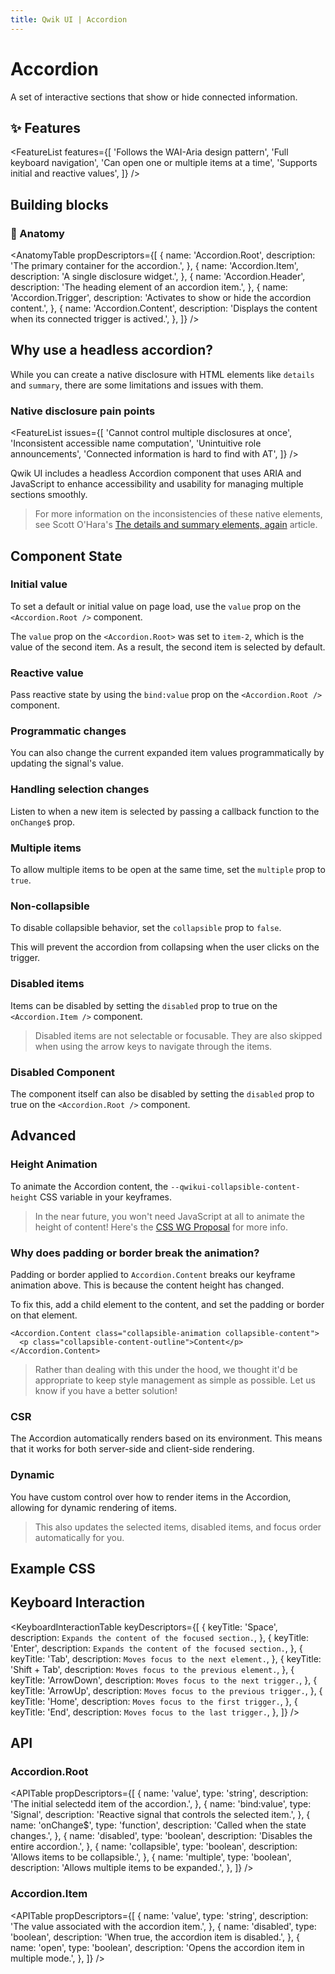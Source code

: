```yaml
---
title: Qwik UI | Accordion
---
```




<StatusBanner status={statusByComponent.headless.Accordion} />

# Accordion

A set of interactive sections that show or hide connected information.

<ShowcaseHero />

## ✨ Features

<FeatureList
  features={[
    'Follows the WAI-Aria design pattern',
    'Full keyboard navigation',
    'Can open one or multiple items at a time',
    'Supports initial and reactive values',
  ]}
/>

## Building blocks

<CodeSnippet name="building-blocks.tsx" />

### 🎨 Anatomy

<AnatomyTable
  propDescriptors={[
    {
      name: 'Accordion.Root',
      description: 'The primary container for the accordion.',
    },
    {
      name: 'Accordion.Item',
      description: 'A single disclosure widget.',
    },
    {
      name: 'Accordion.Header',
      description: 'The heading element of an accordion item.',
    },
    {
      name: 'Accordion.Trigger',
      description: 'Activates to show or hide the accordion content.',
    },
    {
      name: 'Accordion.Content',
      description: 'Displays the content when its connected trigger is actived.',
    },
  ]}
/>

## Why use a headless accordion?

While you can create a native disclosure with HTML elements like `details` and `summary`, there are some limitations and issues with them.

### Native disclosure pain points

<FeatureList
  issues={[
    'Cannot control multiple disclosures at once',
    'Inconsistent accessible name computation',
    'Unintuitive role announcements',
    'Connected information is hard to find with AT',
  ]}
/>

Qwik UI includes a headless Accordion component that uses ARIA and JavaScript to enhance accessibility and usability for managing multiple sections smoothly.

> For more information on the inconsistencies of these native elements, see Scott O'Hara's [The details and summary elements, again](https://www.scottohara.me/blog/2022/09/12/details-summary.html) article.

## Component State

### Initial value

To set a default or initial value on page load, use the `value` prop on the `<Accordion.Root />` component.

<ShowcaseInitial />

The `value` prop on the `<Accordion.Root>` was set to `item-2`, which is the value of the second item. As a result, the second item is selected by default.

### Reactive value

Pass reactive state by using the `bind:value` prop on the `<Accordion.Root /> `component.

<ShowcaseReactive />

### Programmatic changes

You can also change the current expanded item values programmatically by updating the signal's value.

<ShowcaseProgrammatic />

### Handling selection changes

Listen to when a new item is selected by passing a callback function to the `onChange$` prop.

<ShowcaseOnChange />

### Multiple items

To allow multiple items to be open at the same time, set the `multiple` prop to `true`.

<ShowcaseMultiple />

### Non-collapsible

To disable collapsible behavior, set the `collapsible` prop to `false`.

<ShowcaseCollapsible />

This will prevent the accordion from collapsing when the user clicks on the trigger.

### Disabled items

Items can be disabled by setting the `disabled` prop to true on the `<Accordion.Item />` component.

<ShowcaseDisabled />

> Disabled items are not selectable or focusable. They are also skipped when using the arrow keys to navigate through the items.

### Disabled Component

The component itself can also be disabled by setting the `disabled` prop to true on the `<Accordion.Root />` component.

<ShowcaseDisabledRoot />

## Advanced

### Height Animation

To animate the Accordion content, the `--qwikui-collapsible-content-height` CSS variable in your keyframes.

<ShowcaseAnimation />

> In the near future, you won't need JavaScript at all to animate the height of content! Here's the [CSS WG Proposal](https://github.com/w3c/csswg-drafts/blob/main/css-values-5/calc-size-explainer.md) for more info.

<CodeSnippet name="animation.css" />

### Why does padding or border break the animation?

Padding or border applied to `Accordion.Content` breaks our keyframe animation above. This is because the content height has changed.

To fix this, add a child element to the content, and set the padding or border on that element.

```tsx
<Accordion.Content class="collapsible-animation collapsible-content">
  <p class="collapsible-content-outline">Content</p>
</Accordion.Content>
```

> Rather than dealing with this under the hood, we thought it'd be appropriate to keep style management as simple as possible. Let us know if you have a better solution!

### CSR

The Accordion automatically renders based on its environment. This means that it works for both server-side and client-side rendering.

<ShowcaseCsr />

### Dynamic

You have custom control over how to render items in the Accordion, allowing for dynamic rendering of items.

<ShowcaseDynamic />

> This also updates the selected items, disabled items, and focus order automatically for you.

## Example CSS

<CodeSnippet name="accordion.css" />

## Keyboard Interaction

<KeyboardInteractionTable
  keyDescriptors={[
    {
      keyTitle: 'Space',
      description: `Expands the content of the focused section.`,
    },
    {
      keyTitle: 'Enter',
      description: `Expands the content of the focused section.`,
    },
    {
      keyTitle: 'Tab',
      description: `Moves focus to the next element.`,
    },
    {
      keyTitle: 'Shift + Tab',
      description: `Moves focus to the previous element.`,
    },
    {
      keyTitle: 'ArrowDown',
      description: `Moves focus to the next trigger.`,
    },
    {
      keyTitle: 'ArrowUp',
      description: `Moves focus to the previous trigger.`,
    },
    {
      keyTitle: 'Home',
      description: `Moves focus to the first trigger.`,
    },
    {
      keyTitle: 'End',
      description: `Moves focus to the last trigger.`,
    },
  ]}
/>

## API

### Accordion.Root

<APITable
  propDescriptors={[
    {
      name: 'value',
      type: 'string',
      description: 'The initial selectedd item of the accordion.',
    },
    {
      name: 'bind:value',
      type: 'Signal',
      description: 'Reactive signal that controls the selected item.',
    },
    {
      name: 'onChange$',
      type: 'function',
      description: 'Called when the state changes.',
    },
    {
      name: 'disabled',
      type: 'boolean',
      description: 'Disables the entire accordion.',
    },
    {
      name: 'collapsible',
      type: 'boolean',
      description: 'Allows items to be collapsible.',
    },
    {
      name: 'multiple',
      type: 'boolean',
      description: 'Allows multiple items to be expanded.',
    },
  ]}
/>

### Accordion.Item

<APITable
  propDescriptors={[
    {
      name: 'value',
      type: 'string',
      description: 'The value associated with the accordion item.',
    },
    {
      name: 'disabled',
      type: 'boolean',
      description: 'When true, the accordion item is disabled.',
    },
    {
      name: 'open',
      type: 'boolean',
      description: 'Opens the accordion item in multiple mode.',
    },
  ]}
/>

